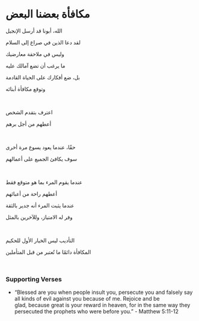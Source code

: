 # مكافأة بعضنا البعض

الله، أبونا قد أرسل الإنجيل

لقد دعا الذين في صراع إلى السلام

وليس في ملاحقة معارضيك

ما يرغب أن تضع آمالك عليه

بل، ضع أفكارك على الحياة القادمة

وتوقع مكافأة أبنائه

<br />

اعترف بتقدم الشخص

أعطهم من أجل برهم

<br />

حقًا، عندما يعود يسوع مرة أخرى

سوف يكافئ الجميع على أعمالهم

<br />

عندما يقوم المرء بما هو متوقع فقط

أعطهم راحة من أعبائهم

عندما يثبت المرء أنه جدير بالثقة

وفر له الامتياز، وللآخرين بالمثل

<br />

التأديب ليس الخيار الأول للحكيم

المكافأة دائمًا ما تُعتبر من قبل المتأملين

<br />

### Supporting Verses

- “Blessed are you when people insult you, persecute you and falsely say all kinds of evil against you because of me. Rejoice and be glad, because great is your reward in heaven, for in the same way they persecuted the prophets who were before you.” - Matthew 5:11-12